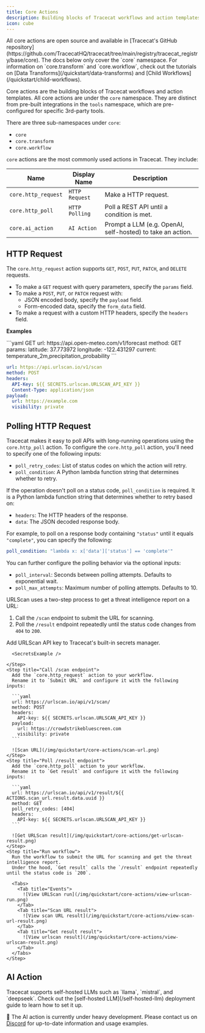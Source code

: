 ```yaml
---
title: Core Actions
description: Building blocks of Tracecat workflows and action templates.
icon: cube
---
```



<Tip>
  All core actions are open source and available in [Tracecat's GitHub repository](https://github.com/TracecatHQ/tracecat/tree/main/registry/tracecat_registry/base/core).
</Tip>

<Note>
  The docs below only cover the `core` namespace.
  For information on `core.transform` and `core.workflow`, check out the tutorials on [Data Transforms](/quickstart/data-transforms) and [Child Workflows](/quickstart/child-workflows).
</Note>

Core actions are the building blocks of Tracecat workflows and action templates.
All core actions are under the `core` namespace.
They are distinct from pre-built integrations in the `tools` namespace, which are pre-configured for specific 3rd-party tools.

There are three sub-namespaces under `core`:

- `core`
- `core.transform`
- `core.workflow`

`core` actions are the most commonly used actions in Tracecat.
They include:

| Name | Display Name | Description |
| --- | --- | --- |
| `core.http_request` | `HTTP Request` | Make a HTTP request. |
| `core.http_poll` | `HTTP Polling` | Poll a REST API until a condition is met. |
| `core.ai_action` | `AI Action` | Prompt a LLM (e.g. OpenAI, self-hosted) to take an action. |

## HTTP Request

The `core.http_request` action supports `GET`, `POST`, `PUT`, `PATCH`, and `DELETE` requests.

- To make a `GET` request with query parameters, specify the `params` field.
- To make a `POST`, `PUT`, or `PATCH` request with:
  - JSON encoded body, specify the `payload` field.
  - Form-encoded data, specify the `form_data` field.
- To make a request with a custom HTTP headers, specify the `headers` field.

**Examples**

<CodeGroup>
  ```yaml GET
  url: https://api.open-meteo.com/v1/forecast
  method: GET
  params:
    latitude: 37.773972
    longitude: -122.431297
    current: temperature_2m,precipitation_probability
  ```

  ```yaml POST
  url: https://api.urlscan.io/v1/scan
  method: POST
  headers:
    API-Key: ${{ SECRETS.urlscan.URLSCAN_API_KEY }}
    Content-Type: application/json
  payload:
    url: https://example.com
    visibility: private
  ```
</CodeGroup>

## Polling HTTP Request

Tracecat makes it easy to poll APIs with long-running operations using the `core.http_poll` action.
To configure the `core.http_poll` action, you'll need to specify one of the following inputs:

- `poll_retry_codes`: List of status codes on which the action will retry.
- `poll_condition`: A Python lambda function string that determines whether to retry.

If the operation doesn't poll on a status code, `poll_condition` is required.
It is a Python lambda function string that determines whether to retry based on:
- `headers`: The HTTP headers of the response.
- `data`: The JSON decoded response body.

For example, to poll on a response body containing `"status"` until it equals `"complete"`, you can specify the following:

```yaml
poll_condition: "lambda x: x['data']['status'] == 'complete'"
```

You can further configure the polling behavior via the optional inputs:

- `poll_interval`: Seconds between polling attempts. Defaults to exponential wait.
- `poll_max_attempts`: Maximum number of polling attempts. Defaults to 10.

<Accordion title="Example: URLScan" icon="globe">
  URLScan uses a two-step process to get a threat intelligence report on a URL:

  1. Call the `/scan` endpoint to submit the URL for scanning.
  2. Poll the `/result` endpoint repeatedly until the status code changes from `404` to `200`.

  <Steps>
    <Step title="Create URLScan secret">
      Add URLScan API key to Tracecat's built-in secrets manager.

      <SecretsExample />

    </Step>
    <Step title="Call /scan endpoint">
      Add the `core.http_request` action to your workflow.
      Rename it to `Submit URL` and configure it with the following inputs:

      ```yaml
      url: https://urlscan.io/api/v1/scan/
      method: POST
      headers:
        API-key: ${{ SECRETS.urlscan.URLSCAN_API_KEY }}
      payload:
        url: https://crowdstrikebluescreen.com
        visibility: private
      ```

      ![Scan URL](/img/quickstart/core-actions/scan-url.png)
    </Step>
    <Step title="Poll /result endpoint">
      Add the `core.http_poll` action to your workflow.
      Rename it to `Get result` and configure it with the following inputs:

      ```yaml
      url: https://urlscan.io/api/v1/result/${{ ACTIONS.scan_url.result.data.uuid }}
      method: GET
      poll_retry_codes: [404]
      headers:
        API-key: ${{ SECRETS.urlscan.URLSCAN_API_KEY }}
      ```

      ![Get URLScan result](/img/quickstart/core-actions/get-urlscan-result.png)
    </Step>
    <Step title="Run workflow">
      Run the workflow to submit the URL for scanning and get the threat intelligence report.
      Under the hood, `Get result` calls the `/result` endpoint repeatedly until the status code is `200`.

      <Tabs>
        <Tab title="Events">
          ![View URLScan run](/img/quickstart/core-actions/view-urlscan-run.png)
        </Tab>
        <Tab title="Scan URL result">
          ![View scan URL result](/img/quickstart/core-actions/view-scan-url-result.png)
        </Tab>
        <Tab title="Get result result">
          ![View urlscan result](/img/quickstart/core-actions/view-urlscan-result.png)
        </Tab>
      </Tabs>
    </Step>
  </Steps>
</Accordion>

## AI Action

<Note>
  Tracecat supports self-hosted LLMs such as `llama`, `mistral`, and `deepseek`.
  Check out the [self-hosted LLM](/self-hosted-llm) deployment guide to learn how to set it up.
</Note>

🚧 The AI action is currently under heavy development.
Please contact us on [Discord](https://discord.gg/n3GF4qxFU8) for up-to-date information and usage examples.
